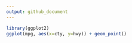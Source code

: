 ```yaml
---
output: github_document
---
```


```r
library(ggplot2)
ggplot(mpg, aes(x=cty, y=hwy)) + geom_point()
```
